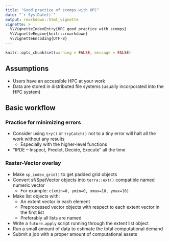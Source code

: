 ```yaml
---
title: "Good practice of scomps with HPC"
date: "`r Sys.Date()`"
output: rmarkdown::html_vignette
vignette: >
  %\VignetteIndexEntry{HPC good practice with scomps}
  %\VignetteEngine{knitr::rmarkdown}
  %\VignetteEncoding{UTF-8}
---
```



```r
knitr::opts_chunk$set(warning = FALSE, message = FALSE)

```

## Assumptions
- Users have an accessible HPC at your work
- Data are stored in distributed file systems (usually incorporated into the HPC system)


## Basic workflow

### Practice for minimizing errors
- Consider using `try()` or `tryCatch()` not to a tiny error will halt all the work without any results 
    - Especially with the higher-level functions
- "IPDE -- Inspect, Predict, Decide, Execute" all the time

### Raster-Vector overlay
- Make `sp_index_grid()` to get padded grid objects
- Convert sf/SpatVector objects into `terra::ext()` compatible named numeric vector
    - For example: `c(xmin=0, ymin=0, xmax=10, ymax=10)`
- Make list objects with: 
    - An extent vector in each element
    - Preprocessed vector objects with respect to each extent vector in the first list
    - Preferably all lists are named 
- Write a `future.apply` script running through the extent list object
- Run a small amount of data to estimate the total computational demand
- Submit a job with a proper amount of computational assets
